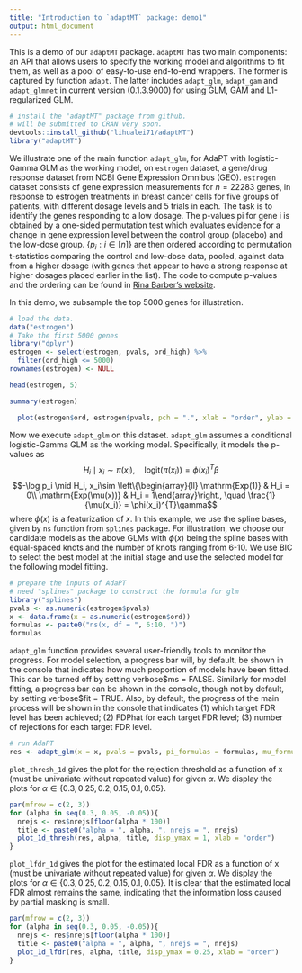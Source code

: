 ```yaml
---
title: "Introduction to `adaptMT` package: demo1"
output: html_document
---
```


This is a demo of our `adaptMT` package. `adaptMT` has two main components: an API that allows users to specify the working model and algorithms to fit them, as well as a pool of easy-to-use end-to-end wrappers. The former is captured by function `adapt`. The latter includes `adapt_glm`, `adapt_gam` and `adapt_glmnet` in current version (0.1.3.9000) for using GLM, GAM and L1-regularized GLM.

```r
# install the "adaptMT" package from github.
# will be submitted to CRAN very soon.
devtools::install_github("lihualei71/adaptMT")
library("adaptMT")
```

We illustrate one of the main function `adapt_glm`, for AdaPT with logistic-Gamma GLM as the working model, on `estrogen` dataset, a gene/drug response dataset from NCBI Gene Expression Omnibus (GEO). `estrogen` dataset consists of gene expression measurements for $n = 22283$ genes, in response to estrogen treatments in breast cancer cells for five groups of patients, with different dosage levels and 5 trials in each. The task is to identify the genes responding to a low dosage. The p-values pi for gene i is obtained by a one-sided permutation test which evaluates evidence for a change in gene expression level between the control group (placebo) and the low-dose group. $\{p_i : i \in [n]\}$ are then ordered according to permutation t-statistics comparing the control and low-dose data, pooled, against data from a higher dosage (with genes that appear to have a strong response at higher dosages placed earlier in the list). The code to compute p-values and the ordering can be found in [Rina Barber's website](http://www.stat.uchicago.edu/~rina/sabha/gene_drug_data_example.R).

In this demo, we subsample the top 5000 genes for illustration.

```r
# load the data.
data("estrogen")
# Take the first 5000 genes 
library("dplyr")
estrogen <- select(estrogen, pvals, ord_high) %>% 
  filter(ord_high <= 5000)
rownames(estrogen) <- NULL
```

```r
head(estrogen, 5)
```

```r
summary(estrogen)
```

```r
  plot(estrogen$ord, estrogen$pvals, pch = ".", xlab = "order", ylab = "p-values", xaxs = "i", yaxs = "i", main = "Scatter plot of p-values in the (sub-sampled) estrogen dataset")
```

Now we execute `adapt_glm` on this dataset. `adapt_glm` assumes a conditional logistic-Gamma GLM as the working model. Specifically, it models the p-values as
$$H_i \mid x_i \sim \pi(x_i), \quad \mathrm{logit}(\pi(x_i))= \phi(x_i)^{T}\beta$$
$$-\log p_i \mid H_i, x_i\sim \left\{\begin{array}{ll} \mathrm{Exp(1)} & H_i = 0\\ \mathrm{Exp(\mu(x))} & H_i = 1\end{array}\right., \quad \frac{1}{\mu(x_i)} = \phi(x_i)^{T}\gamma$$
where $\phi(x)$ is a featurization of $x$. In this example, we use the spline bases, given by `ns` function from `splines` package. For illustration, we choose our candidate models as the above GLMs with $\phi(x)$ being the spline bases with equal-spaced knots and the number of knots ranging from 6-10. We use BIC to select the best model at the initial stage and use the selected model for the following model fitting.

```r
# prepare the inputs of AdaPT
# need "splines" package to construct the formula for glm
library("splines")
pvals <- as.numeric(estrogen$pvals)
x <- data.frame(x = as.numeric(estrogen$ord))
formulas <- paste0("ns(x, df = ", 6:10, ")")
formulas
```

`adapt_glm` function provides several user-friendly tools to monitor the progress. For model selection, a progress bar will, by default, be shown in the console that indicates how much proportion of models have been fitted. This can be turned off by setting verbose\$ms = FALSE. Similarly for model fitting, a progress bar can be shown in the console, though not by default, by setting verbose\$fit = TRUE. Also, by default, the progress of the main process will be shown in the console that indicates (1) which target FDR level has been achieved; (2) FDPhat for each target FDR level; (3) number of rejections for each target FDR level.

```r
# run AdaPT
res <- adapt_glm(x = x, pvals = pvals, pi_formulas = formulas, mu_formulas = formulas)
```

`plot_thresh_1d` gives the plot for the rejection threshold as a function of x (must be univariate without repeated value) for given $\alpha$. We display the plots for $\alpha \in \{0.3, 0.25, 0.2, 0.15, 0.1, 0.05\}$.

```r
par(mfrow = c(2, 3))
for (alpha in seq(0.3, 0.05, -0.05)){
  nrejs <- res$nrejs[floor(alpha * 100)]
  title <- paste0("alpha = ", alpha, ", nrejs = ", nrejs)
  plot_1d_thresh(res, alpha, title, disp_ymax = 1, xlab = "order")
}
```

`plot_lfdr_1d` gives the plot for the estimated local FDR as a function of x (must be univariate without repeated value) for given $\alpha$. We display the plots for $\alpha \in \{0.3, 0.25, 0.2, 0.15, 0.1, 0.05\}$. It is clear that the estimated local FDR almost remains the same, indicating that the information loss caused by partial masking is small.

```r
par(mfrow = c(2, 3))
for (alpha in seq(0.3, 0.05, -0.05)){
  nrejs <- res$nrejs[floor(alpha * 100)]
  title <- paste0("alpha = ", alpha, ", nrejs = ", nrejs)
  plot_1d_lfdr(res, alpha, title, disp_ymax = 0.25, xlab = "order")
}
```


